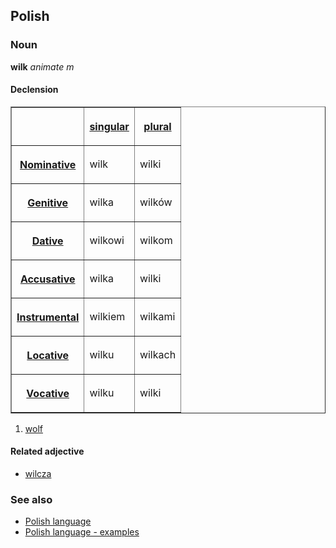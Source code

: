 ==Polish==
===Noun===
'''wilk''' ''animate m''

====Declension====
<table border=1>
<tr><th><th>[[Polish language - singular number|singular]]<th>[[Polish language - plural number|plural]]</tr>
<tr><th>[[Polish language - nominative|Nominative]]<td>wilk<td>wilki</tr>
<tr><th>[[Polish language - genitive|Genitive]]<td>wilka<td>wilków</tr>
<tr><th>[[Polish language - dative|Dative]]<td>wilkowi<td>wilkom</tr>
<tr><th>[[Polish language - accusative|Accusative]]<td>wilka<td>wilki</tr>
<tr><th>[[Polish language - instrumental|Instrumental]]<td>wilkiem<td>wilkami</tr>
<tr><th>[[Polish language - locative|Locative]]<td>wilku<td>wilkach</tr>
<tr><th>[[Polish language - vocative|Vocative]]<td>wilku<td>wilki</tr>
</table>

#[[wolf]]

====Related adjective====
*[[Polish word - wilcza|wilcza]]

===See also===
*[[Polish language]]
*[[Polish language - examples]]